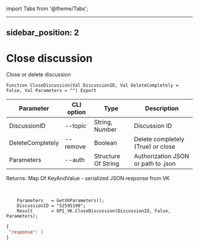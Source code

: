 ﻿import Tabs from '@theme/Tabs';

---
sidebar_position: 2
---

# Close discussion
 Close or delete discussion



`Function CloseDiscussion(Val DiscussionID, Val DeleteCompletely = False, Val Parameters = "") Export`

  | Parameter | CLI option | Type | Description |
  |-|-|-|-|
  | DiscussionID | --topic | String, Number | Discussion ID |
  | DeleteCompletely | --remove | Boolean | Delete completely (True) or close |
  | Parameters | --auth | Structure Of String | Authorization JSON or path to .json |

  
  Returns:  Map Of KeyAndValue - serialized JSON response from VK

<br/>




```bsl title="Code example"
    Parameters   = GetVKParameters();
    DiscussionID = "52595199";
    Result       = OPI_VK.CloseDiscussion(DiscussionID, False, Parameters);
```
 



```json title="Result"
{
 "response": 1
}
```
